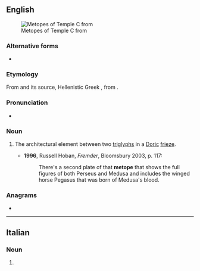 ==English==
[[File:Metope_tempio_c_selinunte.jpg|thumb|Metopes of Temple C from {{w|Selinunte}}]]

===Alternative forms===
* {{alter|en|metopa||obsolete}}

===Etymology===
From {{bor|en|la|metopa}} and its source, Hellenistic Greek {{m|grc|μετόπη}}, from {{af|grc|μετά|ὀπή|gloss1=between|gloss2=hole|nocat=1}}.

===Pronunciation===
* {{IPA|en|/ˈmɛtəʊp/|/ˈmɛtəpi/}}

===Noun===
{{en-noun}}

# {{lb|en|architecture}} The architectural element between two [[triglyph]]s in a [[Doric]] [[frieze]].
#* '''1996''', Russell Hoban, ''Fremder'', Bloomsbury 2003, p. 117:
#*: There's a second plate of that '''metope''' that shows the full figures of both Perseus and Medusa and includes the winged horse Pegasus that was born of Medusa's blood.

===Anagrams===
* {{anagrams|en|a=eemopt|poemet}}

----

==Italian==

===Noun===
{{head|it|noun form|g=f}}

# {{plural of|it|metopa}}
